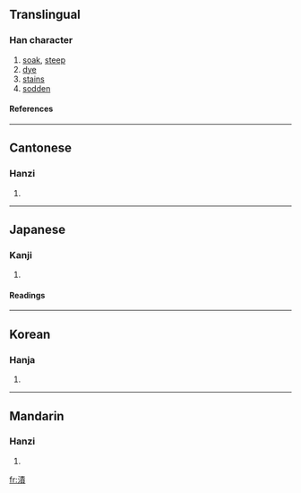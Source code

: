 {{see|渍}}

==Translingual==
===Han character===
{{Han char|rn=85|rad=水|as=11|sn=14|four=3518<sub>6</sub>|canj=水手一金 (EQMC)}}
# [[soak]], [[steep]]
# [[dye]]
# [[stains]]
# [[sodden]]
====References====
{{Han ref|kx=0647.010|dkj=18167|dj=1057.010|hdz=31712.070|uh=6F2C|ud=28460|bh=BA7B|bd=47739}}

----
==Cantonese==
===Hanzi===
{{yue-hanzi|jyut=|y=ji3}}
# {{defn|Cantonese}}

----
==Japanese==
===Kanji===
{{ja-kanji|grade=c|rs=水11}}
# {{defn|Japanese}} 
====Readings====
{{ja-readings|on=[[し]] (shi)|kun=[[ひたす]] (hitasu), [[つける]] (tsukeru), [[つけ]] (tsuke)}}

----
==Korean==
===Hanja===
{{ko-hanja|hangeul=지|eumhun=|rv=ji|mr=chi|y=ci}}
# {{defn|Korean}}

----
==Mandarin==
===Hanzi===
{{cmn-hanzi|sim=渍|pin=[[qì]] (qi4), [[sè]] (se4), [[zì]] (zi4)|wg=ch'i<sup>4</sup>, se<sup>4</sup>, tzu<sup>4</sup>}}
# {{defn|Mandarin}}

[[fr:漬]]